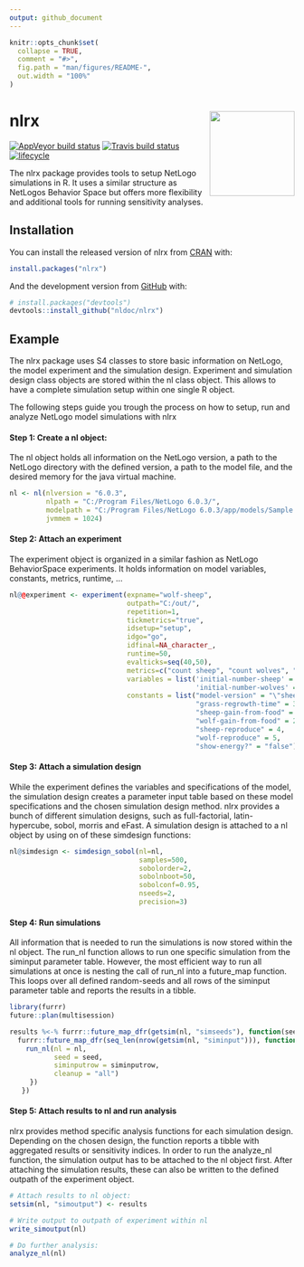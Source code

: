 ```yaml
---
output: github_document
---
```


<!-- README.md is generated from README.Rmd. Please edit that file -->

```r
knitr::opts_chunk$set(
  collapse = TRUE,
  comment = "#>",
  fig.path = "man/figures/README-",
  out.width = "100%"
)
```
# nlrx <img src="man/figures/logo.png" align="right" width="150" />

[![AppVeyor build status](https://ci.appveyor.com/api/projects/status/github/nldoc/nlrx?branch=master&svg=true)](https://ci.appveyor.com/project/nldoc/nlrx)
[![Travis build status](https://travis-ci.org/nldoc/nlrx.svg?branch=master)](https://travis-ci.org/nldoc/nlrx)
[![lifecycle](https://img.shields.io/badge/lifecycle-experimental-orange.svg)](https://www.tidyverse.org/lifecycle/#experimental)

The nlrx package provides tools to setup NetLogo simulations in R.
It uses a similar structure as NetLogos Behavior Space but offers more flexibility and additional tools for running sensitivity analyses.

## Installation

You can install the released version of nlrx from
[CRAN](https://CRAN.R-project.org) with:

```r
install.packages("nlrx")
```

And the development version from [GitHub](https://github.com/) with:

``` r
# install.packages("devtools")
devtools::install_github("nldoc/nlrx")
```

## Example

The nlrx package uses S4 classes to store basic information on NetLogo, the model experiment and the simulation design.
Experiment and simulation design class objects are stored within the nl class object.
This allows to have a complete simulation setup within one single R object.

The following steps guide you trough the process on how to setup, run and analyze NetLogo model simulations with nlrx

#### Step 1: Create a nl object:

The nl object holds all information on the NetLogo version, a path to the NetLogo directory with the defined version, a path to the model file, and the desired memory for the java virtual machine.

```r
nl <- nl(nlversion = "6.0.3",
         nlpath = "C:/Program Files/NetLogo 6.0.3/",
         modelpath = "C:/Program Files/NetLogo 6.0.3/app/models/Sample Models/Biology/Wolf Sheep Predation.nlogo",
         jvmmem = 1024)
```

#### Step 2: Attach an experiment

The experiment object is organized in a similar fashion as NetLogo BehaviorSpace experiments.
It holds information on model variables, constants, metrics, runtime, ...

```r
nl@@experiment <- experiment(expname="wolf-sheep",
                             outpath="C:/out/",
                             repetition=1,
                             tickmetrics="true",
                             idsetup="setup",
                             idgo="go",
                             idfinal=NA_character_,
                             runtime=50,
                             evalticks=seq(40,50),
                             metrics=c("count sheep", "count wolves", "count patches with [pcolor = green]"),
                             variables = list('initial-number-sheep' = list(min=50, max=150, step=10, qfun="qunif"),
                                              'initial-number-wolves' = list(min=50, max=150, step=10, qfun="qunif")),
                             constants = list("model-version" = "\"sheep-wolves-grass\"",
                                              "grass-regrowth-time" = 30,
                                              "sheep-gain-from-food" = 4,
                                              "wolf-gain-from-food" = 20,
                                              "sheep-reproduce" = 4,
                                              "wolf-reproduce" = 5,
                                              "show-energy?" = "false"))
```

#### Step 3: Attach a simulation design

While the experiment defines the variables and specifications of the model, the simulation design creates a parameter input table based on these model specifications and the chosen simulation design method.
nlrx provides a bunch of different simulation designs, such as full-factorial, latin-hypercube, sobol, morris and eFast.
A simulation design is attached to a nl object by using on of these simdesign functions:

```r
nl@simdesign <- simdesign_sobol(nl=nl,
                                samples=500,
                                sobolorder=2,
                                sobolnboot=50,
                                sobolconf=0.95,
                                nseeds=2,
                                precision=3)
```

#### Step 4: Run simulations

All information that is needed to run the simulations is now stored within the nl object.
The run_nl function allows to run one specific simulation from the siminput parameter table.
However, the most efficient way to run all simulations at once is nesting the call of run_nl into a future_map function.
This loops over all defined random-seeds and all rows of the siminput parameter table and reports the results in a tibble.

```r
library(furrr)
future::plan(multisession)

results %<-% furrr::future_map_dfr(getsim(nl, "simseeds"), function(seed){
  furrr::future_map_dfr(seq_len(nrow(getsim(nl, "siminput"))), function(siminputrow) {
    run_nl(nl = nl,
           seed = seed,
           siminputrow = siminputrow,
           cleanup = "all")
     })
   })
```

#### Step 5: Attach results to nl and run analysis

nlrx provides method specific analysis functions for each simulation design.
Depending on the chosen design, the function reports a tibble with aggregated results or sensitivity indices.
In order to run the analyze_nl function, the simulation output has to be attached to the nl object first.
After attaching the simulation results, these can also be written to the defined outpath of the experiment object.

```r
# Attach results to nl object:
setsim(nl, "simoutput") <- results

# Write output to outpath of experiment within nl
write_simoutput(nl)

# Do further analysis:
analyze_nl(nl)
``` 
